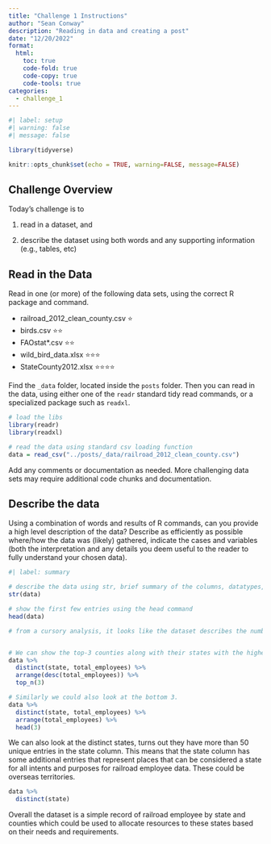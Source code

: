 ```yaml
---
title: "Challenge 1 Instructions"
author: "Sean Conway"
description: "Reading in data and creating a post"
date: "12/20/2022"
format:
  html:
    toc: true
    code-fold: true
    code-copy: true
    code-tools: true
categories:
  - challenge_1
---
```


```r
#| label: setup
#| warning: false
#| message: false

library(tidyverse)

knitr::opts_chunk$set(echo = TRUE, warning=FALSE, message=FALSE)
```

## Challenge Overview

Today's challenge is to

1)  read in a dataset, and

2)  describe the dataset using both words and any supporting information (e.g., tables, etc)

## Read in the Data

Read in one (or more) of the following data sets, using the correct R package and command.

-   railroad_2012_clean_county.csv ⭐
-   birds.csv ⭐⭐
-   FAOstat\*.csv ⭐⭐
-   wild_bird_data.xlsx ⭐⭐⭐
-   StateCounty2012.xlsx ⭐⭐⭐⭐

Find the `_data` folder, located inside the `posts` folder. Then you can read in the data, using either one of the `readr` standard tidy read commands, or a specialized package such as `readxl`.

```r
# load the libs
library(readr)
library(readxl)

# read the data using standard csv loading function
data = read_csv("../posts/_data/railroad_2012_clean_county.csv")
```

Add any comments or documentation as needed. More challenging data sets may require additional code chunks and documentation.

## Describe the data

Using a combination of words and results of R commands, can you provide a high level description of the data? Describe as efficiently as possible where/how the data was (likely) gathered, indicate the cases and variables (both the interpretation and any details you deem useful to the reader to fully understand your chosen data).

```r
#| label: summary

# describe the data using str, brief summary of the columns, datatypes, sizes tell us that there are 3 columns with 2930 rows.
str(data)

# show the first few entries using the head command
head(data)

# from a cursory analysis, it looks like the dataset describes the number of rail road employees by counties and their corresponding states.


# We can show the top-3 counties along with their states with the highest `total_employees` count
data %>%
  distinct(state, total_employees) %>%
  arrange(desc(total_employees)) %>%
  top_n(3)

# Similarly we could also look at the bottom 3.
data %>%
  distinct(state, total_employees) %>%
  arrange(total_employees) %>%
  head(3)
```  

We can also look at the distinct states, turns out they have more than 50 unique entries in the state column. This means that the state column has some additional entries that represent places that can be considered a state for all intents and purposes for railroad employee data. These could be overseas territories.

```r

data %>%
  distinct(state)
```

Overall the dataset is a simple record of railroad employee by state and counties which could be used to allocate resources to these states based on their needs and requirements.
